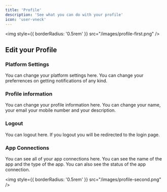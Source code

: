 ```yaml
---
title: 'Profile'
description: 'See what you can do with your profile'
icon: 'user-vneck'
---
```


<img
  style={{ borderRadius: '0.5rem' }}
  src="/images/profile-first.png"
/>

## Edit your Profile

### Platform Settings

You can change your platform settings here. You can change your preferrences on getting notifications of any kind.

### Profile information

You can change your profile information here. You can change your name, your email your mobile number and your description.

### Logout

You can logout here. If you logout you will be redirected to the login page.

### App Connections

You can see all of your app connections here. You can see the name of the app and the type of the app. You can also see the status of the app connection.

<img
  style={{ borderRadius: '0.5rem' }}
  src="/images/profile-second.png"
/>


